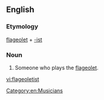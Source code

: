==English==

===Etymology===
[[flageolet]] + [[-ist]]

===Noun===
{{en-noun}}

# Someone who plays the [[flageolet]].

[[Category:en:Musicians]]

[[vi:flageoletist]]